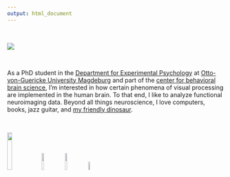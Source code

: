 ```yaml
---
output: html_document
---
```


<br/>

<a class="center">
  <img src="images/me.png" />
</a>

<br/>

<p class="russiannovelnarrow">
  As a PhD student in the [Department for Experimental Psychology](http://www.ipsy.ovgu.de/en/exppsy.html) at [Otto-von-Guericke University Magdeburg](https://www.uni-magdeburg.de/en/) and part of the [center for behavioral brain science](http://www.cbbs.eu/en/), I'm interested in how certain phenomena of visual processing are implemented in the human brain. To that end, I like to analyze functional neuroimaging data. Beyond all things neuroscience, I love computers, books, jazz guitar, and <a target="_blank" HREF="images/klaus.jpg">my friendly dinosaur</a>.
</p>

<br/>

<div valign="center" align="center">
  <a target="_blank" href="https://github.com/oliver-contier/"><img src="images/ghlogo.png" style="width:15%"></a>
  <a target="_blank" href="https://twitter.com/OliverContier"><img src="images/twlogo.png" style="width:10%"></a>
  <a target="_blank" href="https://www.researchgate.net/profile/Oliver_Contier"><img src="images/rglogo.png" style="width:10%"></a>
  <a target="_blank" href="https://www.linkedin.com/in/oliver-contier/"><img src="images/linklogo.png" style="width:7%"></a>
</div>